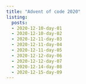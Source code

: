 ```yaml
---
title: "Advent of code 2020"
listing:
  posts:
  - 2020-12-10-day-01
  - 2020-12-10-day-02
  - 2020-12-11-day-03
  - 2020-12-11-day-04
  - 2020-12-11-day-05
  - 2020-12-12-day-06
  - 2020-12-12-day-07
  - 2020-12-14-day-08
  - 2020-12-15-day-09
---
```



